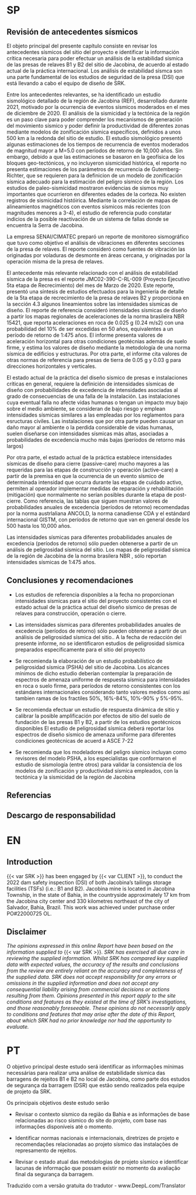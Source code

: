 ::: {.panel-tabset}

# SP


## Revisión de antecedentes sísmicos


El objeto principal del presente capítulo consiste en revisar los antecedentes sísmicos del sitio del proyecto e identificar la información crítica necesaria para poder efectuar un análisis de la estabilidad sísmica de las presas de relaves B1 y B2 del sitio de Jacobina, de acuerdo al estado actual de la práctica internacional. Los análisis de estabilidad sísmca son una parte fundamental de los estudios de seguridad de la presa (DSI) que está llevando a cabo el equipo de diseño de SRK.

Entre los antecedentes relevantes, se ha identificado un estudio sismológico detallado de la región de Jacobina (REF), desarrollado durante 2021, motivado por la ocurrencia de eventos sísmicos moderados en el mes de diciembre de 2020.  El análisis de la sismicidad y la tectónica de la región es un paso clave para poder comprender los mecanismos de generación del movimiento sísmico y poder definir la productividad de diferentes zonas mediante modelos de zonificación sísmica específicos, definidos a unos 500 km a la redonda del sitio de estudio.
El estudio sismológico presentó algunas estimaciones de los tiempos de recurrencia de eventos moderados de magnitud mayor a M=5.0 con períodos de retorno de 10,000 años. Sin embargo, debido a que las estimaciones se basaron en la geofísica de los bloques geo-tectónicos, y no incluyeron sismicidad histórica, el reporte no presenta estimaciones de los parámetros de recurrencia de Gutemberg-Richter, que se requieren para la definicion de un modelo de zonificación sísmica adecuado para la estimación del peligro sísmico de la región. Los estudios de paleo-sismicidad mostraron evidencias de sismos muy importantes que ocurrieron en diferentes edades de la corteza. No existen registros de sismicidad históirica. Mediante la correlación de mapas de alineamientos magnéticos con eventos sísmicos más recientes (con magnitudes menores a 3-4),  el estudio de referencia pudo constatar indicios de la posible reactivación de un sistema de fallas donde se encuentra la Serra de Jacobina. 

La empresa SENAI/CIMATEC preparó un reporte de monitoreo sismográfico que tuvo como objetivo el análisis de vibraciones en diferentes secciones de la presa de relaves. El reporte consideró como fuentes de vibración las originadas por voladuras de desmonte en áreas cercana, y originadas por la operación misma de la presa de relaves.


El antecedente más relevante relacionado con el análisis de estabilidad sísmica de la presa es el reporte JMC02-390-C-RL-009 (Proyecto Ejecutivo 5ta etapa de Recrecimiento) del mes de Marzo de 2020. Este reporte, presentó una síntesis de estudios efectuados para la ingeniería de detalle de la 5ta etapa de recrecimiento de la presa de relaves B2 y proporciona en la sección 4.3 algunos lineamientos sobre las intensidades sísmicas de diseño. El reporte de referencia consideró intensidades sísmicas de diseño a partir los mapas regionales de aceleraciones de la norma brasileira NBR 15421, que reporta aceleraciones en roca de 0.025 g (0.24 m/s2) con una probabilidad del 10% de ser excedidas en 50 años, equivalentes a un período de retorno de 1:475 años. El informe presenta valores de aceleración horizontal para otras condiciones geotécnias además de suelo firme, y estima los valores de diseño mediante la metodología de una norma sísmica de edificios y estructuras. Por otra parte, el informe cita valores de otras normas de referencia para presas de tierra de 0.05 g y 0.03 g para direcciones horizontales y verticales.

El estado actual de la práctica del diseño sísmico de presas e instalaciones críticas en general, requiere la definición de intensidades sísmicas de diseño con probabilidades de excedencia de intensidades asociadas al grado de consecuencias de una falla de la instalación. Las instalaciones cuya eventual falla no afecte vidas humanas o tengan un impacto muy bajo sobre el medio ambiente, se consideran de bajo riesgo y emplean intensidades sísmicas similares a las empleadas por los reglamentos para esructuras civiles. Las instalaciones que por otra parte pueden causar un daño mayor al ambiente o la perdida considerable de vidas humanas, suelen diseñarse con intensidades sísmicas más altas, asociadas a probabilidades de excedencia mucho más bajas (períodos de retorno más largos)


Por otra parte, el estado actual de la práctica establece intensidades sísmicas de diseño para cierre (passive-care) mucho mayores a las requeridas para las etapas de construcción y operación (active-care) a partir de la premisa en que la ocurrencia de un evento sísmico de determinada intensidad que ocurra durante las etapas de cuidado activo, permiten al operador implementar medidas de reparación y rehabilitación (mitigación) que normalmente no serían posibles durante la etapa de post-cierre. Como referencia, las tablas que siguen muestran  valores de probabilidades anuales de excedencia (períodos de retorno) recomendadas por la norma austrlaliana ANCOLD, la norma canadiense CDA y el estándard internacional GISTM, con períodos de retorno que van en general desde los 500 hasta los 10,000 años.

Las intensidades sísmicas para diferentes probabilidades anuales de excedencia (períodos de retorno) sólo pueden obtenerse a partir de un análisis de peligrosidad sísmica del sitio. Los mapas de peligrosidad sísmica de la región de Jacobina de la norma brasilera NBR , sólo reportan intensidades sísmicas de 1:475 años.


## Conclusiones y recomendaciones

- Los estudios de referencia disponibles a la fecha no proporcionan intensidades sísmicas para el sitio del proyecto consistentes con el estado actual de la práctica actual del diseño sísmico de presas de relaves para construcción, operación o cierre.

- Las intensidades sísmicas para diferentes probabilidades anuales de excedencia (períodos de retorno) sólo pueden obtenerse a partir de un análisis de peligrosidad sísmica del sitio.. A la fecha de redacción del presente informe, no se identificaron estudios de peligrosidad sísmica preparados específicamente para el sitio del proyecto

- Se recomienda la elaboración de un estudio probabilístico de peligrosidad sísmica (PSHA) del sitio de Jacobina.  Los alcances mínimos de dicho estudio deberían contemplar la preparación de espectros de amenaza uniforme de respuesta sísmica para intensidades en roca o suelo firme, para períodos de retorno consistentes con los estándares internacionales considerando tanto valores medios como así tambien ramas de los fractiles 50%, 16%-84%, 10%-90% y 5%-95%. 

- Se recomienda efectuar un estudio de respuesta dinámica de sitio y calibrar la posible amplificación por efectos de sitio del suelo de fundación de las presas B1 y B2, a partir de los estudios geotécnicos disponibles El estudio de peligrosidad sísmica deberá reportar los espectros de diseño sísmico de amenaza uniforme para diferentes condiciones geotécnicas de acuerd a ASCE 7-22

- Se recomienda que los modeladores del peligro sísmico incluyan como revisores del modelo PSHA, a los especialistas que conformaron el estudio de sismología (entre otros) para validar la consistencia de los modelos de zonificación y productividad sísmica empleados, con la tectónica y la sismicidad de la región de Jacobina


## Referencias

::: {#refs}
:::

## Descargo de responsabilidad

# EN

## Introduction

{{< var SRK >}} has been engaged by {{< var CLIENT >}}, to conduct the 2022 dam safety inspection (DSI) of both Jacobina’s tailings storage facilities (TSFs) (i.e.: B1 and B2). Jacobina mine is located in Jacobina Township, in the state of Bahia, in the countryside approximately 17 km from the Jacobina city center and 330 kilometres northeast of the city of Salvador, Bahia, Brazil. This work was achieved under purchase order PO#22000725 OL.

## Disclaimer

*The opinions expressed in this online Report have been based on the information supplied to* {{< var SRK >}}*. SRK has exercised all due care in reviewing the supplied information. Whilst SRK has compared key supplied data with expected values, the accuracy of the results and conclusions from the review are entirely reliant on the accuracy and completeness of the supplied data. SRK does not accept responsibility for any errors or omissions in the supplied information and does not accept any consequential liability arising from commercial decisions or actions resulting from them. Opinions presented in this report apply to the site conditions and features as they existed at the time of SRK's investigations, and those reasonably foreseeable. These opinions do not necessarily apply to conditions and features that may arise after the date of this Report, about which SRK had no prior knowledge nor had the opportunity to evaluate.*


# PT


O objetivo principal deste estudo será identificar as informações mínimas necessárias para realizar uma análise de estabilidade sísmica das barragens de rejeitos B1 e B2 no local de Jacobina, como parte dos estudos de segurança da barragem (DSR) que estão sendo realizados pela equipe de projeto da SRK.

Os principais objetivos deste estudo serão

- Revisar o contexto sísmico da região da Bahia e as informações de base relacionadas ao risco sísmico do site do projeto, com base nas informações disponíveis até o momento. 

- Identificar normas nacionais e internacionais, diretrizes de projeto e recomendações relacionadas ao projeto sísmico das instalações de represamento de rejeitos.

- Revisar o estado atual das metodologias de projeto sísmico e identificar lacunas de informação que possam existir no momento da avaliação final da segurança da barragem.

Traduzido com a versão gratuita do tradutor - www.DeepL.com/Translator
:::



